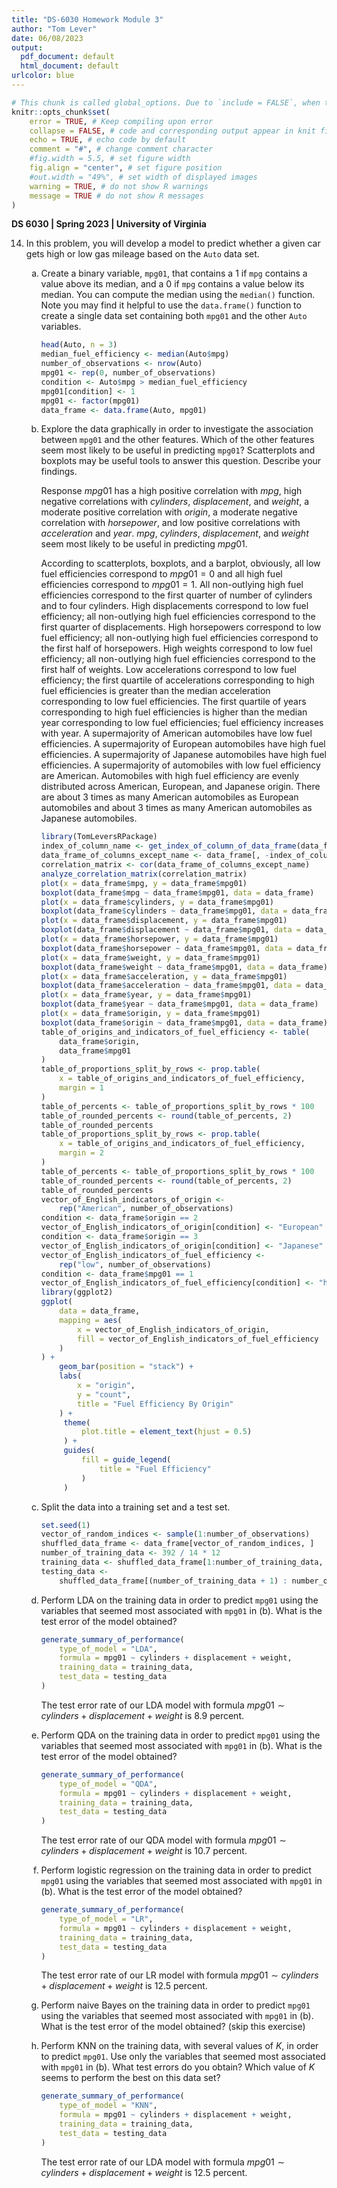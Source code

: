 ```yaml
---
title: "DS-6030 Homework Module 3"
author: "Tom Lever"
date: 06/08/2023
output:
  pdf_document: default
  html_document: default
urlcolor: blue
---
```


<!--- Below are global settings for knitr. You can override any of them by adding the changes to individual chunks --->
```r
# This chunk is called global_options. Due to `include = FALSE`, when the document is rendered, the chunk will be executed, but the results and code will not be included in the rendered document
knitr::opts_chunk$set(
    error = TRUE, # Keep compiling upon error
    collapse = FALSE, # code and corresponding output appear in knit file in separate blocks
    echo = TRUE, # echo code by default
    comment = "#", # change comment character
    #fig.width = 5.5, # set figure width
    fig.align = "center", # set figure position
    #out.width = "49%", # set width of displayed images
    warning = TRUE, # do not show R warnings
    message = TRUE # do not show R messages
)
```

**DS 6030 | Spring 2023 | University of Virginia **

<!--
5.  We now examine the differences between LDA and QDA.

    (a) If the Bayes decision boundary is linear, do we expect LDA or QDA to perform better on the training set? On the test set?
    
        If the Bayes decision boundary is linear, we expect Quadratic Discriminant Analysis to perform better on the training set. According to [https://online.stat.psu.edu/stat508/lesson/9/9.2/9.2.8](https://online.stat.psu.edu/stat508/lesson/9/9.2/9.2.8), "QDA, because it allows for more flexibility for the covariance matrix, tends to fit the data better than LDA". We expect Linear Discriminant Analysis to perform better on the test set as the Bayes decision boundary is linear and QDA might overfit the data / follow errors too closely / yield a small training Mean Squared Error but a large test MSE / work too hard to find patterns in the training data and pick up some patterns that are just caused by random chance rather than by true properties of the function relating predictors and response.

    (b) If the Bayes decision boundary is non-linear, do we expect LDA or QDA to perform better on the training set? On the test set?
    
        If the Bayes decision boundary is non-linear, we expect QDA to perform better on the training set and test set "because it allows for more flexibility for the covariance matrix".

    (c) In general, as the sample size $n$ increases, do we expect the test prediction accuracy of QDA relative to LDA to improve, decline, or be unchanged? Why?
    
        According to [https://cseweb.ucsd.edu/classes/sp12/cse151-a/lecture11-final.pdf](https://cseweb.ucsd.edu/classes/sp12/cse151-a/lecture11-final.pdf), "Variance depends on the training set size. It decreases with more training data, and increases with more complicated classifiers". As the sample size $n$ increases, we expect the test prediction accuracy of QDA relative to LDA to improve as QDA is a more complicated, flexible model than LDA with less bias and more variance than LDA and the variance of QDA decreases as sample size increases.

    (d) True or False: Even if the Bayes decision boundary for a given problem is linear, we will probably achieve a superior test error rate using QDA rather than LDA because QDA is flexible enough to model a linear decision boundary. Justify your answer.

        False. As above, we expect Linear Discriminant Analysis to perform better on the test set when the Bayes decision boundary is linear as QDA might overfit the data.


13. This question should be answered using the `Weekly` data set, which is part of the `ISLR2` package.

    This data is similar in nature to the `Smarket` data from this chapter’s lab, except that it contains $1,089$ weekly returns for 21 years, from the beginning of 1990 to the end of 2010.

    (a) Produce some numerical and graphical summaries of the `Weekly` data. Do there appear to be any patterns?
    
        ```r
        library(ISLR2)
        head(x = Weekly, n = 3)
        ```
        
        The columns of `Weekly` are
        - $Year$: The year that the observation was recorded
        - $Lag1$: Percentage returns $1$ week previous
        - $Lag2$: Percentage returns $2$ weeks previous
        - $Lag3$: Percentage returns $3$ weeks previous
        - $Lag4$: Percentage returns $4$ weeks previous
        - $Lag5$: Percentage returns $5$ weeks previous
        - $Volume$: Volume of stock market movement / volume of stock market activity / volume of shares traded / average number of daily shares traded in billions this week
        - $Today$: Percentage return in the S&P500 this week
        - $Direction$: Factor with levels `Down` and `Up` indicating whether the market had a positive or negative return on a given week
        
        ```r
        summary(Weekly)
        ```
        
        The years that an observation was recorded vary from $1990$ to $2010$.
        Minimum, first-quartile, median, mean, third-quartile, and maximum lags are similar across $Lag1$, $Lag2$, $Lag3$, $Lag4$, and $Lag5$ and $Today$.
        The market had a negative return for $484$ weeks. The market had a positive return for $605$ weeks.
        If we predicted that the market had a positive return for every one of the $1,089$ weeks, we would be correct $605 / 1,089 = 55.6$ percent of the time.
        
        ```r
        pairs(Weekly)
        plot(
            x = Weekly$Year,
            y = Weekly$Volume,
            xlab = "Year",
            ylab = "Volume",
            main = "Volume vs. Year"
        )
        ```
        
        $Volume$ seems to grow exponentially with $Year$.
        
        ```r
        library(TomLeversRPackage)
        index_of_Direction <- get_index_of_column_of_data_frame(Weekly, "Direction")
        data_frame_without_Direction <- Weekly[, -index_of_Direction]
        correlation_matrix <- cor(data_frame_without_Direction)
        analyze_correlation_matrix(correlation_matrix)
        ```
        
        $Volume$ has a high positive correlation with $Year$. All other pairs of variables have correlations that are negligible.
 
    (b) Use the full data set to perform a logistic regression with `Direction` as the response and the five lag variables plus `Volume` as predictors. Use the summary function to print the results. Do any of the predictors appear to be statistically significant? If so, which ones?
    
        ```r
        LR_Model_With_Formula_Direction_Vs_Lag1_Lag2_Lag3_Lag4_Lag5_and_Volume <- glm(
            formula = Direction ~ Lag1 + Lag2 + Lag3 + Lag4 + Lag5 + Volume,
            data = Weekly,
            family = binomial
        )
        summary(LR_Model_With_Formula_Direction_Vs_Lag1_Lag2_Lag3_Lag4_Lag5_and_Volume)
        calculate_critical_value_zc(
            significance_level = 0.05,
            hypothesis_test_is_two_tailed = TRUE
        )
        ```
        
        A critical value $z_{\alpha/2 = 0.05/2} = 1.960$. The summary for the above logistic regression model provides test statistics for predictors. In parallel, the summary provides probabilities where each probability $p$ is the probability that the magnitude $|z|$ of a random test statistic is greater than the magnitude $|z_0|$ of the appropriate test statistic. Because the magnitude of the test statistic for $Lag2$ is greater than the critical value, and the probability for this predictor is less than the significance level $\alpha = 0.05$, we reject the null hypothesis that $Lag2$ is insignificant in predicting the response in the context of the model and can be removed from the model. For $Lag2$ we have sufficient evidence to support the alternate hypothesis that the predictor is significant in predicting the response in the context of the model and cannot be removed from the model.

    (c) Compute the confusion matrix and overall fraction of correct predictions. Explain what the confusion matrix is telling you about the types of mistakes made by logistic regression.
    
        ```r
        generate_summary_of_performance(
            type_of_model = "LR",
            formula = Direction ~ Lag1 + Lag2 + Lag3 + Lag4 + Lag5 + Volume,
            training_data = Weekly,
            test_data = Weekly
        )
        ```
        
        The overall fraction of correct predictions is $611 / 1,089$. The confusion matrix is telling us that there are $48$ false negatives and $430$ false positives. A false negative is an instance of our logistic regression predicting that the market had a negative return on a week when the market had a positive return on that week. A false positive is an instance of our logistic regression predicting that the market had a positive return on a week when the market had a negative return on that week. The training error rate is $43.9$ percent. For weeks when the market had a positive return, the model is correct $92.1$ percent of the time / has a sensitivity, recall, hit rate, and True Positive Rate $TPR = 0.921$. For weeks when the market had a negative return, the model is correct $11.2$ percent of the time / has a specificity, selectivity, and True Negative Rate $TNR = 0.112$.

    (d) Now fit the logistic regression model using a training data period from 1990 to 2008, with Lag2 as the only predictor. Compute the confusion matrix and the overall fraction of correct predictions for the held out data (that is, the data from 2009 and 2010).
    
        ```r
        condition <- (Weekly$Year >= 1990) & (Weekly$Year <= 2008)
        Weekly_from_1990_to_2008_inclusive <- Weekly[condition, ]
        condition <- (Weekly$Year > 2008) & (Weekly$Year <= 2010)
        Weekly_from_2009_to_2010_inclusive <- Weekly[condition, ]
        generate_summary_of_performance(
            type_of_model = "LR",
            formula = Direction ~ Lag2,
            training_data = Weekly_from_1990_to_2008_inclusive,
            test_data = Weekly_from_2009_to_2010_inclusive
        )
        ```
        
        The overall fraction of correct predictions is $65 / 104$. The test error rate is $37.5$ percent. For weeks when the market had a positive return, the model is correct $92.1$ percent of the time / has a sensitivity, recall, hit rate, and True Positive Rate $TPR = \frac{TP}{P} = \frac{TP}{TP + FN} = \frac{56}{56 + 5} = 0.918$. For weeks when the market had a negative return, the model is correct $11.2$ percent of the time / has a specificity, selectivity, and True Negative Rate $TNR = \frac{TN}{N} = \frac{TN}{TN + FP} = \frac{34}{34 + 9} = 0.209$.

    (e) Repeat (d) using LDA.
    
        ```r
        library(MASS)
        LDA_Model_With_Formula_Direction_Vs_Lag2 <- lda(
            formula = Direction ~ Lag2,
            data = Weekly_from_1990_to_2008_inclusive
        )
        LDA_Model_With_Formula_Direction_Vs_Lag2
        ```
        
        According to [https://www.andreaperlato.com/mlpost/linear-discriminant-analysis/](https://www.andreaperlato.com/mlpost/linear-discriminant-analysis/), "Linear Discriminant Analysis was originally developed by R.A. Fisher to classify subjects into one of... two clearly defined groups. It was later expanded to classify subjects into more than two groups. [LDA] helps to find linear combination[s] of original variables that provide[s] the best possible separation between the groups."
        
        According to [http://strata.uga.edu/8370/lecturenotes/discriminantFunctionAnalysis.html](http://strata.uga.edu/8370/lecturenotes/discriminantFunctionAnalysis.html), LDA for two groups "seeks a linear function that will maximum the differences among the groups... LDA will find an equation that maximizes the separation of the two groups using the variables measured for the cases in those two groups. If there are three variables in the data set $(x, y, z)$, the discriminant function has the following linear form:
        $$DF = a \left(x - \bar{x}\right) + b \left(y - \bar{y}\right) + c \left(z - \bar{z}\right)$$
        where $a$, $b$, and $c$ are the coefficients (slopes) of the discriminant function. Each sample or case will therefore have a single value called its score.
        
        Linear Discriminant Analysis "produces a number of discriminant functions (similar to principal components, and sometimes called axes) equal to the number of groups to be distinguished minus one."
        
        For our LDA model, we have two groups. One group contains observations where each observation corresponds to a week when the market had a positive return. One group contains observations where each observation corresponds to a week when the market had a negative return. We have one predictor: $Lag2$.
        
        "Coefficients of linear discriminants" "reports the coefficients of the discriminant function ($a$, $b$, and $c$). Because there are two groups, there are $2 - 1 = 1$ discriminant functions. Our one discriminant function
        
        $$LD1 = \beta_{Lag2} \left(Lag2 - \bar{Lag2}\right) = 0.441 \left(Lag2 - 0.128\right)$$
        
        The group means are "average values of each of the variables for each of your groups." The mean value for $Lag2$ for our observations between $1990$ and $2008$ and for the group of weeks when the market had a positive return is $0.260$. The mean value for $Lag2$ for our observations between $1990$ and $2008$ and for the group of weeks when the market had a negative return is $-0.036$. For a week when the market had a positive return, the return two weeks previously was likely positive. For a week when the market had a negative return, the return two weeks previously was likely negative.
        
        "The prior probabilities of the groups... reflect... the proportion of each group within the dataset. In other words, if you had no measurements and the number of measured samples represented the actual abundances of the groups, the prior probabilities would describe the probability that any unknown sample would belong to each of the groups." The market had a positive return on a given week $55.2$ percent of the time.
        
        "Distribution Of Discriminant Function Values Corresponding To Observations With Direction 'Up'" and "Distribution of Discriminant Function Values Corresponding To Observations With Direction 'Down'" are plotted below. There is poor "separation of the groups" along discriminant function 1". 
        
        ```r
        # The height of each version of the below histograms produced by
        # `plot(LDA_Model_With_Formula_Direction_Vs_Lag2)` is about 2.25 inches.
        prediction <- predict(
            object = LDA_Model_With_Formula_Direction_Vs_Lag2,
            newdata = Weekly_from_1990_to_2008_inclusive
        )
        vector_of_discriminant_function_values <- prediction$x
        training_observations_have_direction_Up <-
            Weekly_from_1990_to_2008_inclusive$Direction == "Up"
        training_observations_have_direction_Down <-
            Weekly_from_1990_to_2008_inclusive$Direction == "Down"
        indices_of_observations_with_direction_Up <-
            which(training_observations_have_direction_Up)
        indices_of_observations_with_direction_Down <-
            which(training_observations_have_direction_Down)
        vector_of_discriminant_function_values_corresponding_to_direction_Up <-
            vector_of_discriminant_function_values[
                indices_of_observations_with_direction_Up
            ]
        vector_of_discriminant_function_values_corresponding_to_direction_Down <-
            vector_of_discriminant_function_values[
                indices_of_observations_with_direction_Down
            ]
        hist(
            x = vector_of_discriminant_function_values_corresponding_to_direction_Up,
            xlim = c(-8, 6),
            breaks = 20,
            xlab = paste(
                "Discriminant Function Values Corresponding To\n",
                "Observations With Direction 'Up'",
                sep = ""
            ),
            ylab = "Frequency",
            main = paste(
                "Distribution Of Discriminant Function Values Corresponding To\n",
                "Observations With Direction 'Up'",
                sep = ""
            )
        )
        hist(
            x = vector_of_discriminant_function_values_corresponding_to_direction_Down,
            xlim = c(-8, 6),
            breaks = 20,
            xlab = paste(
                "Discriminant Function Values Corresponding To\n",
                "Observations With Direction 'Down'",
                sep = ""
            ),
            ylab = "Frequency",
            main = paste(
                "Distribution Of Discriminant Function Values Corresponding To\n",
                "Observations With Direction 'Down'",
                sep = ""
            )
        )
        #ldahist
        #    data = vector_of_discriminant_function_values,
        #    g = Weekly_from_1990_to_2008_inclusive$Direction
        #)
        #plot(LDA_Model_With_Formula_Direction_Vs_Lag2)
        ```
        
        ```r
        generate_summary_of_performance(
            type_of_model = "LDA",
            formula = Direction ~ Lag2,
            training_data = Weekly_from_1990_to_2008_inclusive,
            test_data = Weekly_from_2009_to_2010_inclusive
        )
        ```
        
        The overall fraction of correct predictions is $65 / 104$. Our Linear Discriminant Analysis model has fraction of correct predictions equal to that of our Logistic Regression model. The test error rate is $37.5$ percent. For weeks when the market had a positive return, the model is correct $91.8$ percent of the time / has a sensitivity, recall, hit rate, and True Positive Rate $TPR = \frac{TP}{P} = 0.918$. For weeks when the market had a negative return, the model is correct $20.9$ percent of the time / has a specificity, selectivity, and True Negative Rate $TNR = 0.209$.

    (f) Repeat (d) using QDA.
    
        ```r
        generate_summary_of_performance(
            type_of_model = "QDA",
            formula = Direction ~ Lag2,
            training_data = Weekly_from_1990_to_2008_inclusive,
            test_data = Weekly_from_2009_to_2010_inclusive
        )
        ```
        
        The overall fraction of correct predictions is $61 / 104$. Our Quadratic Discriminant Analysis model predicts all observations as having direction "Up". Our Logistic Regression and Linear Discriminant Analysis models have fractions of correct predictions greater than that of our Quadratic Discriminant Analysis model. The test error rate is $41.3$ percent. For weeks when the market had a positive return, the model is correct $100$ percent of the time / has a sensitivity, recall, hit rate, and True Positive Rate $TPR = 1$. For weeks when the market had a negative return, the model is correct $0$ percent of the time / has a specificity, selectivity, and True Negative Rate $TNR = 0$.

    (g) Repeat (d) using KNN with $K = 1$.
    
        ```r
        set.seed(1)
        generate_summary_of_performance(
            type_of_model = "KNN",
            formula = Direction ~ Lag2,
            training_data = Weekly_from_1990_to_2008_inclusive,
            test_data = Weekly_from_2009_to_2010_inclusive,
            K = 1
        )
        ```
        
        The overall fraction of correct predictions is $52 / 104$. Our Logistic Regression, Linear Discriminant Analysis, and Quadratic Discriminant Analysis models have fractions of correct predictions greater than that of our K Nearest Neighbors model. The test error rate is $50$ percent. For weeks when the market had a positive return, the model is correct $50.8$ percent of the time / has a sensitivity, recall, hit rate, and True Positive Rate $TPR = 0.508$. For weeks when the market had a negative return, the model is correct $48.8$ percent of the time / has a specificity, selectivity, and True Negative Rate $TNR = 48.8$.

    (h) Repeat (d) using naive Bayes. (skip this exercise)

    (i) Which of these methods appears to provide the best results on this data?
    
        Our Logistic Regression and Linear Discriminant Analysis models have the greatest overall fraction of correct predictions of $65 / 104$. Our Quadratic Discriminant Analysis model has an overall fraction of correct predictions of $61 / 104$. Our K Nearest Neighbors model has an overall fraction of correct predictions of $52 / 104$.

    (j) Experiment with different combinations of predictors, including possible transformations and interactions, for each of the methods. Report the variables, method, and associated confusion matrix that appears to provide the best results on the held out data. Note that you should also experiment with values for $K$ in the KNN classifier.
    
        According to [https://cran.r-project.org/web/packages/DHARMa/vignettes/DHARMa.html](https://cran.r-project.org/web/packages/DHARMa/vignettes/DHARMa.html), "The DHARMa package uses a simulation-based approach to create readily interpretable scaled (quantile) residuals for fitted (generalized) linear mixed models. The resulting residuals are standardized to values between $0$ and $1$ and can be interpreted as intuitively as residuals from linear regression."
        
        "The interpretation of conventional residuals for generalized linear (mixed) models and other hierarchical statistical models is often problematic... [M]isspecifications in GL(M)Ms cannot reliably be diagnosed with standard residual plots, and thus GLMMs are often not as thoroughly checked as they should."
        
        "One reason why GL(M)Ms' residuals are harder to interpret is that the expected distribution of the data (aka predictive distribution) changes with the fitted values. Reweighting with the expected dispersion, as done in Pearson residuals, or using deviance residuals, helps to some extent, but it does not lead to visually homogeneous residuals, even if the model is correctly specified. As a result, standard residual plots, when interpreted in the same way as for linear models, such as non-normality, [and] heteroscedasticity, even if the model is correctly specified. Questions on the R mailing lists and forums show that practitioners are regularly confused about whether such patterns in GL(M)M residuals are a problem or not."
        
        "[E]ven experienced statistical analysts currently have few options to diagnose misspecification problems in GL(M)Ms. In my experience, the current standard practice is to eyeball the residual plots for major misspecifications, potentially have a look at the random effect distribution, and then run a test for overdispersion, which is usually positive, after which the model is modified twoard an overdispersed / zero-inflated distribution. This approach, however, has a number of drawbacks, notably:"
        
        - "Overdispersion is often the result of missing predictors or a misspecified model structure. Standard residual plots make it difficult to identify these problems by examining residual correlations or patterns of residuals against predictors..."
        
        - "Moreover, if residuals are checked, they are usually checked conditional on the fitted random effect estimates. Thus, standard checks only check the final level of the random structure in a GL(M)M. One can perform extra checks on the random effects, but it is somewhat unsatisfactory that there is no check on the entire model structure."
        
        "DHARMa aims at solving these problems by creating readily interpretable residuals for generalized linear (mixed) models that are standardized to values between $0$ and $1$, and that can be interpreted as intuitively as residuals for the linear model. This is achieved by a simulation-based approach, similar to the Bayesian $p$-value or the parametric bootstrap, that transforms the residuals to a standardized scale. The basic steps are:
        
        - "Simulate new response data from the fitted model for each observation."
        
        - "For each observation, calculate the empirical cumulative density function for the simulated [response data], which describes the possible values [of the response] (and their probabilit[ies]) at the predictor combination of the observed value, assuming the fitted model is correct.
        
        - "The residual is defined as the value of the empirical [cumulative] density function at the value of the observed data, so a residual of $0$ means that all simulated values are larger than the observed value, and a residual of $0.5$ means half of the simulated values are larger than the observed value."
        
        "The key advantage of this definition is that the so-defined residuals always have the same, known distribution, independent of the model that is fit, if the model is correctly specified. To see this, note that, if the observed data was created from the same data-generating process that we simulate from, all values of the cumulative distribution should appear with equal probability. That means we expect the distribution of the residuals to be flat, regardless of the model structure (Poisson, binomial, random effects and so on)."
    
        ```r
        library(DHARMa)
        LR_Model_With_Formula_Direction_Vs_Lag1 <- glm(
            formula = Direction ~ Lag1,
            data = Weekly_from_1990_to_2008_inclusive,
            family = binomial
        )
        DHARMa <- simulateResiduals(
            fittedModel = LR_Model_With_Formula_Direction_Vs_Lag1,
            plot = TRUE
        )
        simulated_residuals <- residuals(DHARMa)
        acf(simulated_residuals)
        ```
    
        ```r
        LR_Model_With_Formula_Direction_Vs_Lag2 <- glm(
            formula = Direction ~ Lag2,
            data = Weekly_from_1990_to_2008_inclusive,
            family = binomial
        )
        DHARMa <- simulateResiduals(
            fittedModel = LR_Model_With_Formula_Direction_Vs_Lag2,
            plot = TRUE
        )
        simulated_residuals <- residuals(DHARMa)
        acf(simulated_residuals)
        ```
        
        Assumptions for the following logistic model are met. We do not need to transform the predictors of our logistic regression models.
        $$Direction = ln\left[\frac{P(Y = 1 \ | \ X)}{1 - P(Y = 1 \ | \ X)}\right] = \beta_0 + \beta_1 \ X = 0.203 + 0.058 \ X; X \in \{Lag1, \ Lag2\}$$

        - The relationship between $L$ and $X$ is linear; the residuals are evenly scattered across $e = 0.5$.
        
        - The mean residual is $0.5$; the residuals are evenly scattered across $e = 0.5$.
        
        - The variance of the residuals is constant; the residuals are evenly spread for different predicted values.
        
        - The residuals are uncorrelated; AutoCorrelation Function values are approximately insignificant. The logistic regression model is robust to this assumption.
        
        - The residuals are normally distributed.

        ```r
        intercept_only_model <- glm(
            formula = Direction ~ 1,
            data = Weekly_from_1990_to_2008_inclusive,
            family = binomial
        )
        full_model <- glm(
            formula = Direction ~ Year + Lag1 + Lag2 + Lag3 + Lag4 + Lag5 + Volume,
            data = Weekly_from_1990_to_2008_inclusive,
            family = binomial
        )
        step(
            intercept_only_model,
            scope = list(lower = intercept_only_model, upper = full_model),
            direction = "both"
        )
        ```
        
        Logistic Regression model with formulas $Direction \sim Lag1$ and $Direction \sim Lag2$ have the same Akaike Information Criterion. An LR model with formula $Direction \sim Lag1 + Lag2$ has a smaller Akaike Information Criterion. Logistic regression models with further predictors have higher Akaike Information Criteria. We choose as a working model an LR model with formula $Direction \sim Lag1 + Lag2$. Assumptions for this model are met.
        
        ```r
        LR_Model_With_Formula_Direction_Vs_Lag1_And_Lag2 <- glm(
            formula = Direction ~ Lag1 + Lag2,
            data = Weekly_from_1990_to_2008_inclusive,
            family = binomial
        )
        DHARMa <- simulateResiduals(
            fittedModel = LR_Model_With_Formula_Direction_Vs_Lag1_And_Lag2,
            plot = TRUE
        )
        simulated_residuals <- residuals(DHARMa)
        acf(simulated_residuals)
        ```
        
        Evaluating the fraction of correct predictions for various Logistic Regression models involving $Lag1$ and $Lag2$, the fraction of correct predictions is highest for an LR model with formula $Direction \sim Lag2$.
        
        ```r
        library(TomLeversRPackage)
        summary_of_performance <- generate_summary_of_performance(
            type_of_model = "LR",
            formula = Direction ~ Lag1,
            training_data = Weekly_from_1990_to_2008_inclusive,
            test_data = Weekly_from_2009_to_2010_inclusive
        )
        summary_of_performance$decimal_of_correct_predictions
        summary_of_performance <- generate_summary_of_performance(
            type_of_model = "LR",
            formula = Direction ~ Lag2,
            training_data = Weekly_from_1990_to_2008_inclusive,
            test_data = Weekly_from_2009_to_2010_inclusive
        )
        summary_of_performance$decimal_of_correct_predictions
        summary_of_performance <- generate_summary_of_performance(
            type_of_model = "LR",
            formula = Direction ~ Lag1 + Lag2,
            training_data = Weekly_from_1990_to_2008_inclusive,
            test_data = Weekly_from_2009_to_2010_inclusive
        )
        summary_of_performance$decimal_of_correct_predictions
        # Lag1:Lag2 denotes an interation term.
        # Lag1*Lag2 denotes Lag1 + Lag2 + Lag1:Lag2
        summary_of_performance <- generate_summary_of_performance(
            type_of_model = "LR",
            formula = Direction ~ Lag1:Lag2,
            training_data = Weekly_from_1990_to_2008_inclusive,
            test_data = Weekly_from_2009_to_2010_inclusive
        )
        summary_of_performance$decimal_of_correct_predictions
        ```
        
        Since our Logistic Regression and LDA models with formulas $Direction \sim Lag2$ have the same fraction of correct predictions, we assume our LDA models will behave similarly to our Logistic Regression models. We compare LDA models with formulas $Direction \sim Lag1$, $Direction \sim Lag2$, $Direction \sim Lag1 + Lag2$, and $Direction \sim Lag1 \ Lag2$. Our Logistic Regression and LDA models with formulas $Direction \sim Lag2$ have the highest fraction of correct predictions of $0.625$.
        
        ```r
        summary_of_performance <- generate_summary_of_performance(
            type_of_model = "LDA",
            formula = Direction ~ Lag1,
            training_data = Weekly_from_1990_to_2008_inclusive,
            test_data = Weekly_from_2009_to_2010_inclusive
        )
        summary_of_performance$decimal_of_correct_predictions
        summary_of_performance <- generate_summary_of_performance(
            type_of_model = "LDA",
            formula = Direction ~ Lag2,
            training_data = Weekly_from_1990_to_2008_inclusive,
            test_data = Weekly_from_2009_to_2010_inclusive
        )
        summary_of_performance$decimal_of_correct_predictions
        summary_of_performance <- generate_summary_of_performance(
            type_of_model = "LDA",
            formula = Direction ~ Lag1 + Lag2,
            training_data = Weekly_from_1990_to_2008_inclusive,
            test_data = Weekly_from_2009_to_2010_inclusive
        )
        summary_of_performance$decimal_of_correct_predictions
        # Lag1:Lag2 denotes an interation term.
        # Lag1*Lag2 denotes Lag1 + Lag2 + Lag1:Lag2
        summary_of_performance <- generate_summary_of_performance(
            type_of_model = "LDA",
            formula = Direction ~ Lag1:Lag2,
            training_data = Weekly_from_1990_to_2008_inclusive,
            test_data = Weekly_from_2009_to_2010_inclusive
        )
        summary_of_performance$decimal_of_correct_predictions
        ```
        
        We experiment with Quadratic Discriminant Analysis models. A QDA model with formula $Direction \sim Lag2$ has a fraction of correct predictions of $0.587$ that is less than the fraction of correct predictions of an LDA model with formula $Direction \sim Lag2$ of $0.625$. We attempt to compensate for the increase in variance with a common transform of predictor $Lag2$. Applying the absolute-value and log or square-root functions to predictor $Lag2$ has no effect. Applying the square function to predictor $Lag2$ results in a drop in fraction of correct predictions to $0.567$.
        
        ```r
        summary_of_performance <- generate_summary_of_performance(
            type_of_model = "QDA",
            formula = Direction ~ Lag1,
            training_data = Weekly_from_1990_to_2008_inclusive,
            test_data = Weekly_from_2009_to_2010_inclusive
        )
        summary_of_performance$decimal_of_correct_predictions
        summary_of_performance <- generate_summary_of_performance(
            type_of_model = "QDA",
            formula = Direction ~ Lag2,
            training_data = Weekly_from_1990_to_2008_inclusive,
            test_data = Weekly_from_2009_to_2010_inclusive
        )
        summary_of_performance$decimal_of_correct_predictions
        summary_of_performance <- generate_summary_of_performance(
            type_of_model = "QDA",
            formula = Direction ~ Lag1 + Lag2,
            training_data = Weekly_from_1990_to_2008_inclusive,
            test_data = Weekly_from_2009_to_2010_inclusive
        )
        summary_of_performance$decimal_of_correct_predictions
        summary_of_performance <- generate_summary_of_performance(
            type_of_model = "QDA",
            formula = Direction ~ Lag1:Lag2,
            training_data = Weekly_from_1990_to_2008_inclusive,
            test_data = Weekly_from_2009_to_2010_inclusive
        )
        summary_of_performance$decimal_of_correct_predictions
        summary_of_performance <- generate_summary_of_performance(
            type_of_model = "QDA",
            formula = Direction ~ I(Lag2^2),
            training_data = Weekly_from_1990_to_2008_inclusive,
            test_data = Weekly_from_2009_to_2010_inclusive
        )
        summary_of_performance$decimal_of_correct_predictions
        ```
        
        We experiment with $K$ Nearest Neighbors classifiers with different predictors and values of $K$. For a KNN classifier with predictor $Lag2$, increasing $K$ and decreasing variance by a factor of $187$ results in an increase in fraction of correct predictions from $0.5$ to $0.635$. For a KNN classifier with predictors $Lag1$ and $Lag2$ and $K = 375$, the fraction of correct predictions was $0.644$.

        ```r
        set.seed(1)
        summary_of_performance <- generate_summary_of_performance(
            type_of_model = "KNN",
            formula = Direction ~ Lag2,
            training_data = Weekly_from_1990_to_2008_inclusive,
            test_data = Weekly_from_2009_to_2010_inclusive,
            K = 187
        )
        summary_of_performance$decimal_of_correct_predictions
        summary_of_performance <- generate_summary_of_performance(
            type_of_model = "KNN",
            formula = Direction ~ Lag1 + Lag2,
            training_data = Weekly_from_1990_to_2008_inclusive,
            test_data = Weekly_from_2009_to_2010_inclusive,
            K = 350
        )
        summary_of_performance$decimal_of_correct_predictions
        summary_of_performance <- generate_summary_of_performance(
            type_of_model = "KNN",
            formula = Direction ~ Lag1 : Lag2,
            training_data = Weekly_from_1990_to_2008_inclusive,
            test_data = Weekly_from_2009_to_2010_inclusive,
            K = 350
        )
        summary_of_performance$decimal_of_correct_predictions
        summary_of_performance <- generate_summary_of_performance(
            type_of_model = "KNN",
            formula = Direction ~ sqrt(abs(Lag2)),
            training_data = Weekly_from_1990_to_2008_inclusive,
            test_data = Weekly_from_2009_to_2010_inclusive,
            K = 350
        )
        summary_of_performance$decimal_of_correct_predictions
        ```
        
        Through our experiments we discovered that our KNN model with predictors $Lag1$ and $Lag2$ and $K = 350$ had highest fraction of correct predictions of $0.644$ based on above confusion matrix. LR and LDA models with formula $Direction \sim Lag2$ had fractions of correct predictions of $0.625$ based on confusion matrices presented in parts (d) and (e). The summary of performance for our $KNN$ classifier is below.
        
        ```r
        generate_summary_of_performance(
            type_of_model = "KNN",
            formula = Direction ~ Lag1 + Lag2,
            training_data = Weekly_from_1990_to_2008_inclusive,
            test_data = Weekly_from_2009_to_2010_inclusive,
            K = 350
        )
        ```

-->

14. In this problem, you will develop a model to predict whether a given car gets high or low gas mileage based on the `Auto` data set.

    (a) Create a binary variable, `mpg01`, that contains a 1 if `mpg` contains a value above its median, and a 0 if `mpg` contains a value below its median. You can compute the median using the `median()` function. Note you may find it helpful to use the `data.frame()` function to create a single data set containing both `mpg01` and the other `Auto` variables.
    
        ```r
        head(Auto, n = 3)
        median_fuel_efficiency <- median(Auto$mpg)
        number_of_observations <- nrow(Auto)
        mpg01 <- rep(0, number_of_observations)
        condition <- Auto$mpg > median_fuel_efficiency
        mpg01[condition] <- 1
        mpg01 <- factor(mpg01)
        data_frame <- data.frame(Auto, mpg01)
        ```

    (b) Explore the data graphically in order to investigate the association between `mpg01` and the other features. Which of the other features seem most likely to be useful in predicting `mpg01`? Scatterplots and boxplots may be useful tools to answer this question. Describe your findings.
    
        Response $mpg01$ has a high positive correlation with $mpg$, high negative correlations with $cylinders$, $displacement$, and $weight$, a moderate positive correlation with $origin$, a moderate negative correlation with $horsepower$, and low positive correlations with $acceleration$ and $year$. $mpg$, $cylinders$, $displacement$, and $weight$ seem most likely to be useful in predicting $mpg01$.
        
        According to scatterplots, boxplots, and a barplot, obviously, all low fuel efficiencies correspond to $mpg01 = 0$ and all high fuel efficiencies correspond to $mpg01 = 1$. All non-outlying high fuel efficiencies correspond to the first quarter of number of cylinders and to four cylinders. High displacements correspond to low fuel efficiency; all non-outlying high fuel efficiencies correspond to the first quarter of displacements. High horsepowers correspond to low fuel efficiency; all non-outlying high fuel efficiencies correspond to the first half of horsepowers. High weights correspond to low fuel efficiency; all non-outlying high fuel efficiencies correspond to the first half of weights. Low accelerations correspond to low fuel efficiency; the first quartile of accelerations corresponding to high fuel efficiencies is greater than the median acceleration corresponding to low fuel efficiencies. The first quartile of years corresponding to high fuel efficiencies is higher than the median year corresponding to low fuel efficiencies; fuel efficiency increases with year. A supermajority of American automobiles have low fuel efficiencies. A supermajority of European automobiles have high fuel efficiencies. A supermajority of Japanese automobiles have high fuel efficiencies. A supermajority of automobiles with low fuel efficiency are American. Automobiles with high fuel efficiency are evenly distributed across American, European, and Japanese origin. There are about 3 times as many American automobiles as European automobiles and about 3 times as many American automobiles as Japanese automobiles.
        
        ```r
        library(TomLeversRPackage)
        index_of_column_name <- get_index_of_column_of_data_frame(data_frame, "name")
        data_frame_of_columns_except_name <- data_frame[, -index_of_column_name]
        correlation_matrix <- cor(data_frame_of_columns_except_name)
        analyze_correlation_matrix(correlation_matrix)
        plot(x = data_frame$mpg, y = data_frame$mpg01)
        boxplot(data_frame$mpg ~ data_frame$mpg01, data = data_frame)
        plot(x = data_frame$cylinders, y = data_frame$mpg01)
        boxplot(data_frame$cylinders ~ data_frame$mpg01, data = data_frame)
        plot(x = data_frame$displacement, y = data_frame$mpg01)
        boxplot(data_frame$displacement ~ data_frame$mpg01, data = data_frame)
        plot(x = data_frame$horsepower, y = data_frame$mpg01)
        boxplot(data_frame$horsepower ~ data_frame$mpg01, data = data_frame)
        plot(x = data_frame$weight, y = data_frame$mpg01)
        boxplot(data_frame$weight ~ data_frame$mpg01, data = data_frame)
        plot(x = data_frame$acceleration, y = data_frame$mpg01)
        boxplot(data_frame$acceleration ~ data_frame$mpg01, data = data_frame)
        plot(x = data_frame$year, y = data_frame$mpg01)
        boxplot(data_frame$year ~ data_frame$mpg01, data = data_frame)
        plot(x = data_frame$origin, y = data_frame$mpg01)
        boxplot(data_frame$origin ~ data_frame$mpg01, data = data_frame)
        table_of_origins_and_indicators_of_fuel_efficiency <- table(
            data_frame$origin,
            data_frame$mpg01
        )
        table_of_proportions_split_by_rows <- prop.table(
            x = table_of_origins_and_indicators_of_fuel_efficiency,
            margin = 1
        )
        table_of_percents <- table_of_proportions_split_by_rows * 100
        table_of_rounded_percents <- round(table_of_percents, 2)
        table_of_rounded_percents
        table_of_proportions_split_by_rows <- prop.table(
            x = table_of_origins_and_indicators_of_fuel_efficiency,
            margin = 2
        )
        table_of_percents <- table_of_proportions_split_by_rows * 100
        table_of_rounded_percents <- round(table_of_percents, 2)
        table_of_rounded_percents
        vector_of_English_indicators_of_origin <-
            rep("American", number_of_observations)
        condition <- data_frame$origin == 2
        vector_of_English_indicators_of_origin[condition] <- "European"
        condition <- data_frame$origin == 3
        vector_of_English_indicators_of_origin[condition] <- "Japanese"
        vector_of_English_indicators_of_fuel_efficiency <-
            rep("low", number_of_observations)
        condition <- data_frame$mpg01 == 1
        vector_of_English_indicators_of_fuel_efficiency[condition] <- "high"
        library(ggplot2)
        ggplot(
            data = data_frame,
            mapping = aes(
                x = vector_of_English_indicators_of_origin,
                fill = vector_of_English_indicators_of_fuel_efficiency
            )
        ) +
            geom_bar(position = "stack") +
            labs(
                x = "origin",
                y = "count",
                title = "Fuel Efficiency By Origin"
            ) +
             theme(
                 plot.title = element_text(hjust = 0.5)
             ) +
             guides(
                 fill = guide_legend(
                     title = "Fuel Efficiency"
                 )
             )
        ```

    (c) Split the data into a training set and a test set.
    
        ```r
        set.seed(1)
        vector_of_random_indices <- sample(1:number_of_observations)
        shuffled_data_frame <- data_frame[vector_of_random_indices, ]
        number_of_training_data <- 392 / 14 * 12
        training_data <- shuffled_data_frame[1:number_of_training_data, ]
        testing_data <-
            shuffled_data_frame[(number_of_training_data + 1) : number_of_observations, ]
        ```

    (d) Perform LDA on the training data in order to predict `mpg01` using the variables that seemed most associated with `mpg01` in (b). What is the test error of the model obtained?
    
        ```r
        generate_summary_of_performance(
            type_of_model = "LDA",
            formula = mpg01 ~ cylinders + displacement + weight,
            training_data = training_data,
            test_data = testing_data
        )
        ```
        
        The test error rate of our LDA model with formula $mpg01 \sim cylinders + displacement + weight$ is $8.9$ percent.

    (e) Perform QDA on the training data in order to predict `mpg01` using the variables that seemed most associated with `mpg01` in (b). What is the test error of the model obtained?
    
        ```r
        generate_summary_of_performance(
            type_of_model = "QDA",
            formula = mpg01 ~ cylinders + displacement + weight,
            training_data = training_data,
            test_data = testing_data
        )
        ```
        
        The test error rate of our QDA model with formula $mpg01 \sim cylinders + displacement + weight$ is $10.7$ percent.

    (f) Perform logistic regression on the training data in order to predict `mpg01` using the variables that seemed most associated with `mpg01` in (b). What is the test error of the model obtained?
    
        ```r
        generate_summary_of_performance(
            type_of_model = "LR",
            formula = mpg01 ~ cylinders + displacement + weight,
            training_data = training_data,
            test_data = testing_data
        )
        ```
        
        The test error rate of our LR model with formula $mpg01 \sim cylinders + displacement + weight$ is $12.5$ percent.

    (g) Perform naive Bayes on the training data in order to predict `mpg01` using the variables that seemed most associated with `mpg01` in (b). What is the test error of the model obtained? (skip this exercise)

    (h) Perform KNN on the training data, with several values of $K$, in order to predict `mpg01`. Use only the variables that seemed most associated with `mpg01` in (b). What test errors do you obtain? Which value of $K$ seems to perform the best on this data set?
    
        ```r
        generate_summary_of_performance(
            type_of_model = "KNN",
            formula = mpg01 ~ cylinders + displacement + weight,
            training_data = training_data,
            test_data = testing_data
        )
        ```
        
        The test error rate of our LDA model with formula $mpg01 \sim cylinders + displacement + weight$ is $12.5$ percent.